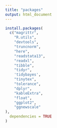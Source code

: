 ```yaml
---
title: "packages"
output: html_document
---
```


```r
install.packages(
  c("magrittr",
    "R.utils",
    "devtools",
    "truncnorm",
    "here",
    "readstata13",
    "readxl",
    "tibble",
    "tidyr",
    'tidybayes',
    "tinytex",
    "tolerance",
    "dplyr",
    "kableExtra",
    "float",
    "ggplot2",
    "ggnewscale"
),
  dependencies = TRUE
)
```


